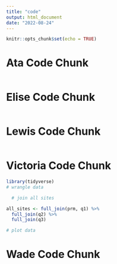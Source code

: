 ```yaml
---
title: "code"
output: html_document
date: "2022-08-24"
---
```


```r
knitr::opts_chunk$set(echo = TRUE)
```



# Ata Code Chunk

```r

```



# Elise Code Chunk

```r

```



# Lewis Code Chunk

```r

```



# Victoria Code Chunk

```r

library(tidyverse)
# wrangle data

  # join all sites

all_sites <- full_join(prm, q1) %>% 
  full_join(q2) %>% 
  full_join(q3)

# plot data 

```



# Wade Code Chunk

```r

```





